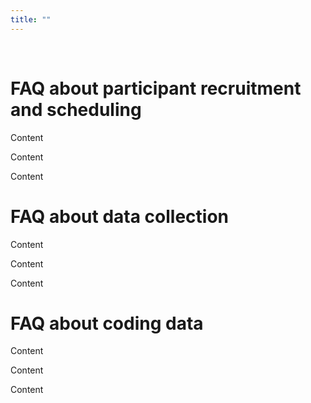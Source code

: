 ```yaml
---
title: ""
---
```


<style>
.row:after { content: ""; display: table; clear: both; }
.column-2thirds{
  float: left;
  width:80%;
  text-align: left;
}
.column-1third{
  float: right;
  width: 20%;
  text-align: left;
}
</style>

<br>

# FAQ about participant recruitment and scheduling

Content  

Content  

Content  


# FAQ about data collection

Content  

Content  

Content  


# FAQ about coding data

Content  

Content  

Content  


